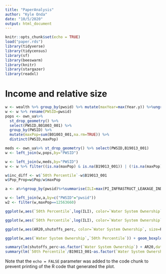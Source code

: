```yaml
---
title: "PaperAnalysis"
author: "Kyle Onda"
date: "10/5/2020"
output: html_document
---
```


```r
knitr::opts_chunk$set(echo = TRUE)
load("paper.rds")
library(tidyverse)
library(tidycensus)
library(sf)
library(beeswarm)
library(knitr)
library(stargazer)
library(readxl)
```

# Income and relative size



```r
w <- wealth %>% group_by(pwsid) %>% mutate(maxYear=max(Year.y)) %>%ungroup() %>% filter(Year.y==maxYear)
w <- w %>% rename(PWSID=pwsid)
pops <- own_ua%>%
  st_drop_geometry() %>%
  select(PWSID,B01003_001) %>%
  group_by(PWSID) %>% 
  mutate(maxPop=sum(B01003_001,na.rm=TRUE)) %>%
  distinct(PWSID,maxPop)

meds <- own_ua%>% st_drop_geometry() %>% select(PWSID,B19013_001)
w <- left_join(w,pops,by="PWSID")

w <- left_join(w,meds,by="PWSID")
w <- w %>% filter((is.na(maxPop) & is.na(B19013_001)) | (!is.na(maxPop) & !is.na(B19013_001)))

w$inc_diff <- w$`50th Percentile`-w$B19013_001
w$Pop_Prop=w$Pop/w$maxPop

a <- a%>%group_by(pwsid)%>%summarise(ILI=max(PI_INFRASTRUCT_LEAKAGE_INDEX))

w <- left_join(w,a,by=c("PWSID"="pwsid"))
w2 <- filter(w,maxPop==12563660)

ggplot(w,aes(`50th Percentile`,log(ILI), color=`Water System Ownership`, size=Pop)) + geom_point()

ggplot(w,aes(`50th Percentile`,log(ILI), color=`Water System Ownership`, size=Pop)) + geom_point()

ggplot(w,aes(AR20,shutoffs_perc, color=`Water System Ownership`, size=Pop)) + geom_point()

ggplot(w,aes(`Water System Ownership`,`50th Percentile`)) + geom_boxplot()

summary(lm(shutoffs_perc~as.factor(`Water System Ownership`) + AR20,data=w))
summary(lm(`50th Percentile`/B19013_001~as.factor(`Water System Ownership`),data=w))
```

Note that the `echo = FALSE` parameter was added to the code chunk to prevent printing of the R code that generated the plot.
